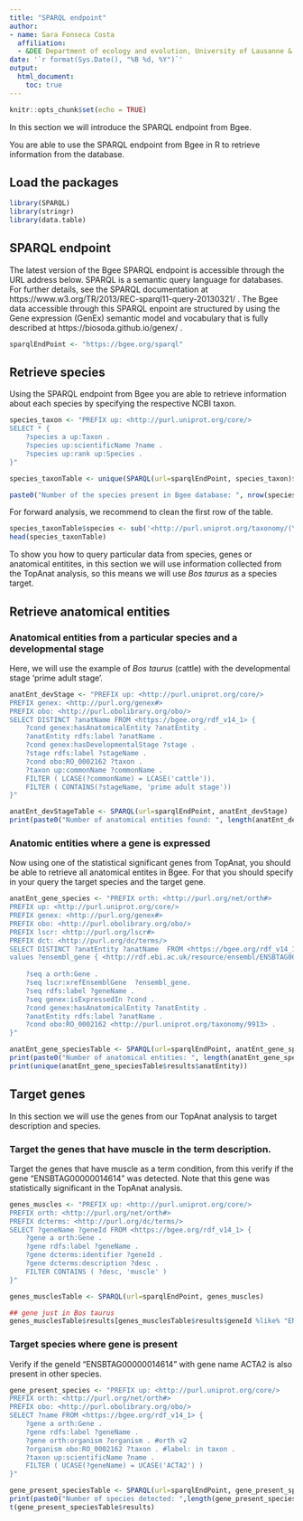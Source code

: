 ```yaml
---
title: "SPARQL endpoint"
author: 
- name: Sara Fonseca Costa
  affiliation:
  - &DEE Department of ecology and evolution, University of Lausanne & Swiss Institute of Bioinformatics, Switzerland
date: '`r format(Sys.Date(), "%B %d, %Y")`'
output:
  html_document:
    toc: true
---
```


```r
knitr::opts_chunk$set(echo = TRUE)
```

In this section we will introduce the SPARQL endpoint from Bgee.

You are able to use the SPARQL endpoint from Bgee in R to retrieve information from the database.

## Load the packages

```r
library(SPARQL)
library(stringr)
library(data.table)
```

## SPARQL endpoint

The  latest version of the Bgee SPARQL endpoint is accessible through the  URL address below. SPARQL is a semantic query language for databases. For further details, see the SPARQL documentation at https://www.w3.org/TR/2013/REC-sparql11-query-20130321/ . The Bgee data accessible through this SPARQL enpoint are structured by using the Gene expression (GenEx) semantic model and vocabulary that is fully described at https://biosoda.github.io/genex/ .

```r
sparqlEndPoint <- "https://bgee.org/sparql"
```

## Retrieve species 

Using the SPARQL endpoint from Bgee you are able to retrieve information about each species by specifying the respective NCBI taxon.

```r

species_taxon <- "PREFIX up: <http://purl.uniprot.org/core/>
SELECT * {
	?species a up:Taxon .
	?species up:scientificName ?name .
	?species up:rank up:Species .
}"

species_taxonTable <- unique(SPARQL(url=sparqlEndPoint, species_taxon)$results)

paste0("Number of the species present in Bgee database: ", nrow(species_taxonTable))

```

For forward analysis, we recommend to clean the first row of the table.

```r
species_taxonTable$species <- sub('<http://purl.uniprot.org/taxonomy/(\\d+).*', '\\1', species_taxonTable$species)
head(species_taxonTable)
```

To show you how to query particular data from species, genes or anatomical entitites, in this section we will use information collected from the TopAnat analysis, so this means we will use *Bos taurus* as a species target.

## Retrieve anatomical entities

### Anatomical entities from a particular species and a developmental stage

Here, we will use the example of *Bos taurus* (cattle) with the developmental stage 'prime adult stage'.

```r

anatEnt_devStage <- "PREFIX up: <http://purl.uniprot.org/core/>
PREFIX genex: <http://purl.org/genex#>
PREFIX obo: <http://purl.obolibrary.org/obo/>
SELECT DISTINCT ?anatName FROM <https://bgee.org/rdf_v14_1> {
	?cond genex:hasAnatomicalEntity ?anatEntity .
	?anatEntity rdfs:label ?anatName .
	?cond genex:hasDevelopmentalStage ?stage .
	?stage rdfs:label ?stageName .
	?cond obo:RO_0002162 ?taxon .
	?taxon up:commonName ?commonName .
	FILTER ( LCASE(?commonName) = LCASE('cattle')).
	FILTER ( CONTAINS(?stageName, 'prime adult stage'))
}"

anatEnt_devStageTable <- SPARQL(url=sparqlEndPoint, anatEnt_devStage)
print(paste0("Number of anatomical entities found: ", length(anatEnt_devStageTable$results)))

```

### Anatomic entities where a gene is expressed

Now using one of the statistical significant genes from TopAnat, you should be able to retrieve all anatomical entites in Bgee. For that you should specify in your query the target species and the target gene.

```r

anatEnt_gene_species <- "PREFIX orth: <http://purl.org/net/orth#>
PREFIX up: <http://purl.uniprot.org/core/>
PREFIX genex: <http://purl.org/genex#>
PREFIX obo: <http://purl.obolibrary.org/obo/>
PREFIX lscr: <http://purl.org/lscr#>
PREFIX dct: <http://purl.org/dc/terms/>
SELECT DISTINCT ?anatEntity ?anatName  FROM <https://bgee.org/rdf_v14_1> {
values ?ensembl_gene { <http://rdf.ebi.ac.uk/resource/ensembl/ENSBTAG00000005333> }  
   
    ?seq a orth:Gene .
    ?seq lscr:xrefEnsemblGene  ?ensembl_gene.
    ?seq rdfs:label ?geneName .
    ?seq genex:isExpressedIn ?cond .
    ?cond genex:hasAnatomicalEntity ?anatEntity .
    ?anatEntity rdfs:label ?anatName .
    ?cond obo:RO_0002162 <http://purl.uniprot.org/taxonomy/9913> . 
}"

anatEnt_gene_speciesTable <- SPARQL(url=sparqlEndPoint, anatEnt_gene_species)
print(paste0("Number of anatomical entities: ", length(anatEnt_gene_speciesTable$results$anatEntity)))
print(unique(anatEnt_gene_speciesTable$results$anatEntity))
```


## Target genes 

In this section we will use the genes from our TopAnat analysis to target description and species.

### Target the genes that have muscle in the term description.

Target the genes that have muscle as a term condition, from this verify if the gene "ENSBTAG00000014614" was detected. Note that this gene was statistically significant in the TopAnat analysis.

```r

genes_muscles <- "PREFIX up: <http://purl.uniprot.org/core/>
PREFIX orth: <http://purl.org/net/orth#>
PREFIX dcterms: <http://purl.org/dc/terms/>
SELECT ?geneName ?geneId FROM <https://bgee.org/rdf_v14_1> {
	?gene a orth:Gene .
	?gene rdfs:label ?geneName .
	?gene dcterms:identifier ?geneId .
	?gene dcterms:description ?desc .
	FILTER CONTAINS ( ?desc, 'muscle' )
}"

genes_musclesTable <- SPARQL(url=sparqlEndPoint, genes_muscles)

## gene just in Bos taurus
genes_musclesTable$results[genes_musclesTable$results$geneId %like% "ENSBTAG", ]
```

### Target species where gene is present

Verify if the geneId "ENSBTAG00000014614" with gene name ACTA2 is also present in other species.

```r

gene_present_species <- "PREFIX up: <http://purl.uniprot.org/core/>
PREFIX orth: <http://purl.org/net/orth#>
PREFIX obo: <http://purl.obolibrary.org/obo/>
SELECT ?name FROM <https://bgee.org/rdf_v14_1> {
	?gene a orth:Gene .
	?gene rdfs:label ?geneName .
	?gene orth:organism ?organism . #orth v2
	?organism obo:RO_0002162 ?taxon . #label: in taxon .
	?taxon up:scientificName ?name .
	FILTER ( UCASE(?geneName) = UCASE('ACTA2') )
}"

gene_present_speciesTable <- SPARQL(url=sparqlEndPoint, gene_present_species)
print(paste0("Number of species detected: ",length(gene_present_speciesTable$results)))
t(gene_present_speciesTable$results)
```



